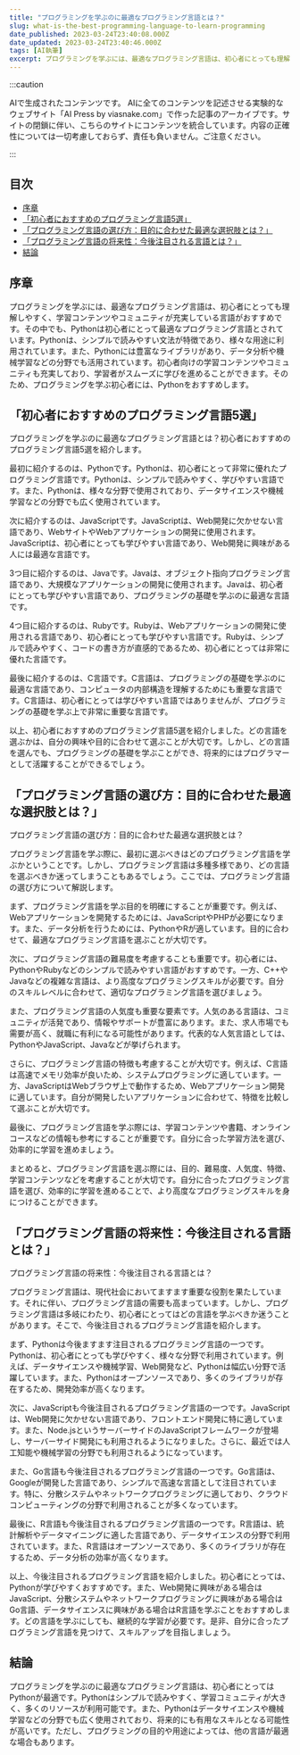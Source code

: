 ```yaml
---
title: "プログラミングを学ぶのに最適なプログラミング言語とは？"
slug: what-is-the-best-programming-language-to-learn-programming
date_published: 2023-03-24T23:40:08.000Z
date_updated: 2023-03-24T23:40:46.000Z
tags: [AI執筆]
excerpt: プログラミングを学ぶには、最適なプログラミング言語は、初心者にとっても理解しやすく、学習コンテンツやコミュニティが充実している言語がおすすめです。
---
```


:::caution

AIで生成されたコンテンツです。
AIに全てのコンテンツを記述させる実験的なウェブサイト「AI Press by viasnake.com」で作った記事のアーカイブです。サイトの閉鎖に伴い、こちらのサイトにコンテンツを統合しています。内容の正確性については一切考慮しておらず、責任も負いません。ご注意ください。

:::

## 目次

- [序章](#wpaicg-%e5%ba%8f%e7%ab%a0)
- [「初心者におすすめのプログラミング言語5選」](#「初心者におすすめのプログラミング言語5選」)
- [「プログラミング言語の選び方：目的に合わせた最適な選択肢とは？」](#「プログラミング言語の選び方：目的に合わせた最適な選択肢とは？」)
- [「プログラミング言語の将来性：今後注目される言語とは？」](#「プログラミング言語の将来性：今後注目される言語とは？」)
- [結論](#結論)

## 序章

プログラミングを学ぶには、最適なプログラミング言語は、初心者にとっても理解しやすく、学習コンテンツやコミュニティが充実している言語がおすすめです。その中でも、Pythonは初心者にとって最適なプログラミング言語とされています。Pythonは、シンプルで読みやすい文法が特徴であり、様々な用途に利用されています。また、Pythonには豊富なライブラリがあり、データ分析や機械学習などの分野でも活用されています。初心者向けの学習コンテンツやコミュニティも充実しており、学習者がスムーズに学びを進めることができます。そのため、プログラミングを学ぶ初心者には、Pythonをおすすめします。

## 「初心者におすすめのプログラミング言語5選」

プログラミングを学ぶのに最適なプログラミング言語とは？初心者におすすめのプログラミング言語5選を紹介します。

最初に紹介するのは、Pythonです。Pythonは、初心者にとって非常に優れたプログラミング言語です。Pythonは、シンプルで読みやすく、学びやすい言語です。また、Pythonは、様々な分野で使用されており、データサイエンスや機械学習などの分野でも広く使用されています。

次に紹介するのは、JavaScriptです。JavaScriptは、Web開発に欠かせない言語であり、WebサイトやWebアプリケーションの開発に使用されます。JavaScriptは、初心者にとっても学びやすい言語であり、Web開発に興味がある人には最適な言語です。

3つ目に紹介するのは、Javaです。Javaは、オブジェクト指向プログラミング言語であり、大規模なアプリケーションの開発に使用されます。Javaは、初心者にとっても学びやすい言語であり、プログラミングの基礎を学ぶのに最適な言語です。

4つ目に紹介するのは、Rubyです。Rubyは、Webアプリケーションの開発に使用される言語であり、初心者にとっても学びやすい言語です。Rubyは、シンプルで読みやすく、コードの書き方が直感的であるため、初心者にとっては非常に優れた言語です。

最後に紹介するのは、C言語です。C言語は、プログラミングの基礎を学ぶのに最適な言語であり、コンピュータの内部構造を理解するためにも重要な言語です。C言語は、初心者にとっては学びやすい言語ではありませんが、プログラミングの基礎を学ぶ上で非常に重要な言語です。

以上、初心者におすすめのプログラミング言語5選を紹介しました。どの言語を選ぶかは、自分の興味や目的に合わせて選ぶことが大切です。しかし、どの言語を選んでも、プログラミングの基礎を学ぶことができ、将来的にはプログラマーとして活躍することができるでしょう。

## 「プログラミング言語の選び方：目的に合わせた最適な選択肢とは？」

プログラミング言語の選び方：目的に合わせた最適な選択肢とは？

プログラミング言語を学ぶ際に、最初に選ぶべきはどのプログラミング言語を学ぶかということです。しかし、プログラミング言語は多種多様であり、どの言語を選ぶべきか迷ってしまうこともあるでしょう。ここでは、プログラミング言語の選び方について解説します。

まず、プログラミング言語を学ぶ目的を明確にすることが重要です。例えば、Webアプリケーションを開発するためには、JavaScriptやPHPが必要になります。また、データ分析を行うためには、PythonやRが適しています。目的に合わせて、最適なプログラミング言語を選ぶことが大切です。

次に、プログラミング言語の難易度を考慮することも重要です。初心者には、PythonやRubyなどのシンプルで読みやすい言語がおすすめです。一方、C++やJavaなどの複雑な言語は、より高度なプログラミングスキルが必要です。自分のスキルレベルに合わせて、適切なプログラミング言語を選びましょう。

また、プログラミング言語の人気度も重要な要素です。人気のある言語は、コミュニティが活発であり、情報やサポートが豊富にあります。また、求人市場でも需要が高く、就職に有利になる可能性があります。代表的な人気言語としては、PythonやJavaScript、Javaなどが挙げられます。

さらに、プログラミング言語の特徴も考慮することが大切です。例えば、C言語は高速でメモリ効率が良いため、システムプログラミングに適しています。一方、JavaScriptはWebブラウザ上で動作するため、Webアプリケーション開発に適しています。自分が開発したいアプリケーションに合わせて、特徴を比較して選ぶことが大切です。

最後に、プログラミング言語を学ぶ際には、学習コンテンツや書籍、オンラインコースなどの情報も参考にすることが重要です。自分に合った学習方法を選び、効率的に学習を進めましょう。

まとめると、プログラミング言語を選ぶ際には、目的、難易度、人気度、特徴、学習コンテンツなどを考慮することが大切です。自分に合ったプログラミング言語を選び、効率的に学習を進めることで、より高度なプログラミングスキルを身につけることができます。

## 「プログラミング言語の将来性：今後注目される言語とは？」

プログラミング言語の将来性：今後注目される言語とは？

プログラミング言語は、現代社会においてますます重要な役割を果たしています。それに伴い、プログラミング言語の需要も高まっています。しかし、プログラミング言語は多岐にわたり、初心者にとってはどの言語を学ぶべきか迷うことがあります。そこで、今後注目されるプログラミング言語を紹介します。

まず、Pythonは今後ますます注目されるプログラミング言語の一つです。Pythonは、初心者にとっても学びやすく、様々な分野で利用されています。例えば、データサイエンスや機械学習、Web開発など、Pythonは幅広い分野で活躍しています。また、Pythonはオープンソースであり、多くのライブラリが存在するため、開発効率が高くなります。

次に、JavaScriptも今後注目されるプログラミング言語の一つです。JavaScriptは、Web開発に欠かせない言語であり、フロントエンド開発に特に適しています。また、Node.jsというサーバーサイドのJavaScriptフレームワークが登場し、サーバーサイド開発にも利用されるようになりました。さらに、最近では人工知能や機械学習の分野でも利用されるようになっています。

また、Go言語も今後注目されるプログラミング言語の一つです。Go言語は、Googleが開発した言語であり、シンプルで高速な言語として注目されています。特に、分散システムやネットワークプログラミングに適しており、クラウドコンピューティングの分野で利用されることが多くなっています。

最後に、R言語も今後注目されるプログラミング言語の一つです。R言語は、統計解析やデータマイニングに適した言語であり、データサイエンスの分野で利用されています。また、R言語はオープンソースであり、多くのライブラリが存在するため、データ分析の効率が高くなります。

以上、今後注目されるプログラミング言語を紹介しました。初心者にとっては、Pythonが学びやすくおすすめです。また、Web開発に興味がある場合はJavaScript、分散システムやネットワークプログラミングに興味がある場合はGo言語、データサイエンスに興味がある場合はR言語を学ぶことをおすすめします。どの言語を学ぶにしても、継続的な学習が必要です。是非、自分に合ったプログラミング言語を見つけて、スキルアップを目指しましょう。

## 結論

プログラミングを学ぶのに最適なプログラミング言語は、初心者にとってはPythonが最適です。Pythonはシンプルで読みやすく、学習コミュニティが大きく、多くのリソースが利用可能です。また、Pythonはデータサイエンスや機械学習などの分野でも広く使用されており、将来的にも有用なスキルとなる可能性が高いです。ただし、プログラミングの目的や用途によっては、他の言語が最適な場合もあります。
